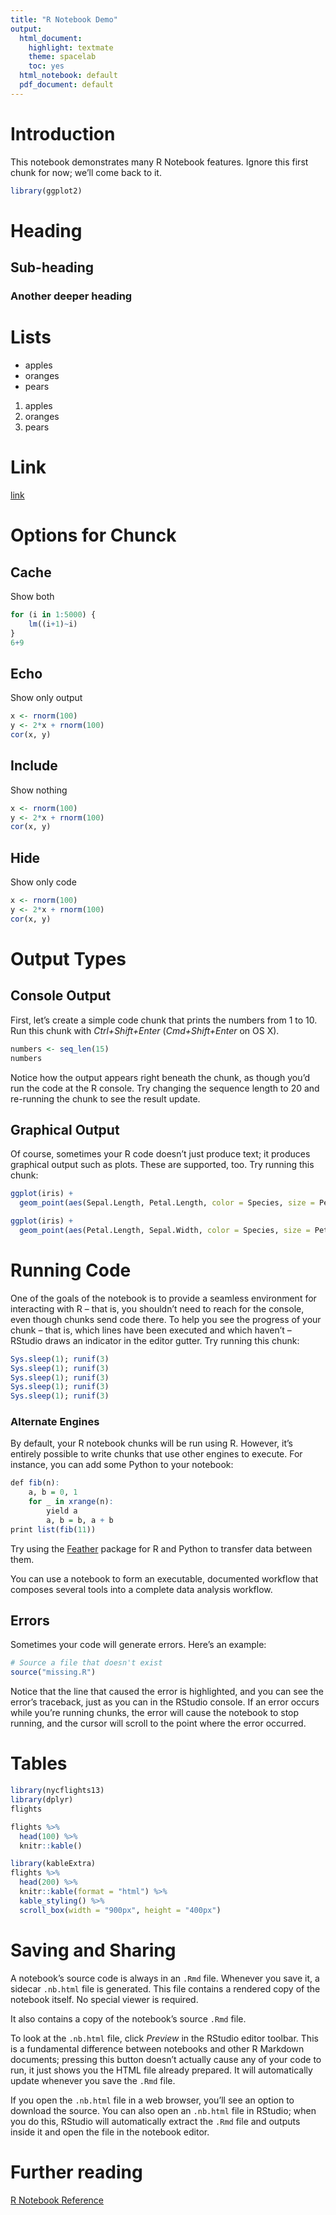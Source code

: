 ```yaml
---
title: "R Notebook Demo"
output:
  html_document:
    highlight: textmate
    theme: spacelab
    toc: yes
  html_notebook: default
  pdf_document: default
---
```


# Introduction

This notebook demonstrates many R Notebook features. Ignore this first chunk for now; we'll come back to it.

```r
library(ggplot2)
```

# Heading

## Sub-heading

### Another deeper heading

# Lists

* apples
* oranges
* pears

1. apples
1. oranges
1. pears

# Link

[link](http://www.google.com)

# Options for Chunck

## Cache

Show both

```r
for (i in 1:5000) {
    lm((i+1)~i)
}
6+9
```

## Echo

Show only output

```r
x <- rnorm(100)
y <- 2*x + rnorm(100)
cor(x, y)
```

## Include

Show nothing

```r
x <- rnorm(100)
y <- 2*x + rnorm(100)
cor(x, y)
```

## Hide

Show only code

```r
x <- rnorm(100)
y <- 2*x + rnorm(100)
cor(x, y)
```

# Output Types

## Console Output

First, let's create a simple code chunk that prints the numbers from 1 to 10. Run this chunk with *Ctrl+Shift+Enter* (*Cmd+Shift+Enter* on OS X). 

```r
numbers <- seq_len(15)
numbers
```

Notice how the output appears right beneath the chunk, as though you'd run the code at the R console. Try changing the sequence length to 20 and re-running the chunk to see the result update.

## Graphical Output

Of course, sometimes your R code doesn't just produce text; it produces graphical output such as plots. These are supported, too. Try running this chunk:

```r
ggplot(iris) +
  geom_point(aes(Sepal.Length, Petal.Length, color = Species, size = Petal.Width))
```

```r
ggplot(iris) +
  geom_point(aes(Petal.Length, Sepal.Width, color = Species, size = Petal.Width))
```

# Running Code

One of the goals of the notebook is to provide a seamless environment for interacting with R -- that is, you shouldn't need to reach for the console, even though chunks send code there. To help you see the progress of your chunk -- that is, which lines have been executed and which haven't -- RStudio draws an indicator in the editor gutter. Try running this chunk:

```r
Sys.sleep(1); runif(3)
Sys.sleep(1); runif(3)
Sys.sleep(1); runif(3)
Sys.sleep(1); runif(3)
Sys.sleep(1); runif(3)
```

### Alternate Engines

By default, your R notebook chunks will be run using R. However, it's entirely possible to write chunks that use other engines to execute. For instance, you can add some Python to your notebook:

```r
def fib(n):
    a, b = 0, 1
    for _ in xrange(n):
        yield a
        a, b = b, a + b
print list(fib(11))
```

Try using the [Feather](https://github.com/wesm/feather) package for R and Python to transfer data between them.

You can use a notebook to form an executable, documented workflow that composes several tools into a complete data analysis workflow.

## Errors

Sometimes your code will generate errors. Here's an example:

```r
# Source a file that doesn't exist
source("missing.R")
```

Notice that the line that caused the error is highlighted, and you can see the error's traceback, just as you can in the RStudio console. If an error occurs while you're running chunks, the error will cause the notebook to stop running, and the cursor will scroll to the point where the error occurred.

# Tables

```r
library(nycflights13)
library(dplyr)
flights
```

```r
flights %>%
  head(100) %>%
  knitr::kable()
```

```r
library(kableExtra)
flights %>%
  head(200) %>%
  knitr::kable(format = "html") %>%
  kable_styling() %>%
  scroll_box(width = "900px", height = "400px")
```

# Saving and Sharing

A notebook's source code is always in an `.Rmd` file. Whenever you save it, a sidecar `.nb.html` file is generated. This file contains a rendered copy of the notebook itself. No special viewer is required.

It also contains a copy of the notebook's source `.Rmd` file.

To look at the `.nb.html` file, click *Preview* in the RStudio editor toolbar. This is a fundamental difference between notebooks and other R Markdown documents; pressing this button doesn't actually cause any of your code to run, it just shows you the HTML file already prepared. It will automatically update whenever you save the `.Rmd` file.

If you open the `.nb.html` file in a web browser, you'll see an option to download the source. You can also open an `.nb.html` file in RStudio; when you do this, RStudio will automatically extract the `.Rmd` file and outputs inside it and open the file in the notebook editor.

# Further reading

[R Notebook Reference](http://rmarkdown.rstudio.com/r_notebooks.html)


